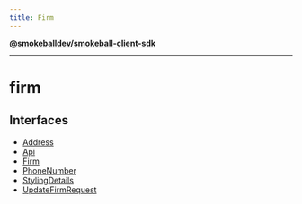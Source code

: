 ```yaml
---
title: Firm
---
```

[**@smokeballdev/smokeball-client-sdk**](../../../README.md)

***

# firm

## Interfaces

- [Address](interfaces/Address.md)
- [Api](interfaces/Api.md)
- [Firm](interfaces/Firm.md)
- [PhoneNumber](interfaces/PhoneNumber.md)
- [StylingDetails](interfaces/StylingDetails.md)
- [UpdateFirmRequest](interfaces/UpdateFirmRequest.md)
